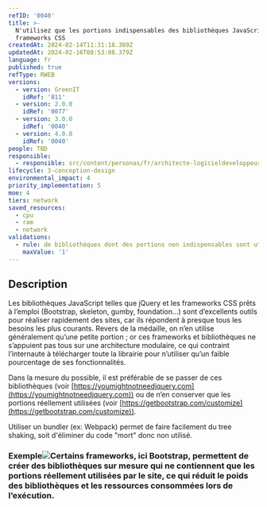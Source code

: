 ```yaml
---
refID: '0040'
title: >-
  N'utilisez que les portions indispensables des bibliothèques JavaScript et
  frameworks CSS
createdAt: 2024-02-14T11:31:18.389Z
updatedAt: 2024-02-16T08:53:08.379Z
language: fr
published: true
refType: RWEB
versions:
  - version: GreenIT
    idRef: '811'
  - version: 2.0.0
    idRef: '0077'
  - version: 3.0.0
    idRef: '0040'
  - version: 4.0.0
    idRef: '0040'
people: TBD
responsible:
  - responsible: src/content/personas/fr/architecte-logicieldeveloppeur.mdx
lifecycle: 3-conception-design
environmental_impact: 4
priority_implementation: 5
moe: 4
tiers: network
saved_resources:
  - cpu
  - ram
  - network
validations:
  - rule: de bibliothèques dont des portions non indispensables sont utilisées
    maxValue: '1'
---
```


## Description

Les bibliothèques JavaScript telles que jQuery et les frameworks CSS prêts à l’emploi (Bootstrap, skeleton, gumby, foundation…)
sont d’excellents outils pour réaliser rapidement des sites, car ils répondent à presque tous les besoins les plus courants.
Revers de la médaille, on n’en utilise généralement qu’une petite portion ; or ces frameworks et bibliothèques ne s’appuient pas tous sur une architecture modulaire,
ce qui contraint l’internaute à télécharger toute la librairie pour n’utiliser qu’un faible pourcentage de ses fonctionnalités.

Dans la mesure du possible, il est préférable de se passer de ces bibliothèques (voir [https://youmightnotneedjquery.com](https://youmightnotneedjquery.com))
ou de n’en conserver que les portions réellement utilisées (voir [https://getbootstrap.com/customize](https://getbootstrap.com/customize)).

Utiliser un bundler (ex: Webpack) permet de faire facilement du tree shaking, soit d'éliminer du code "mort" donc non utilisé.

### Exemple![](/src/assets/img_1.png)Certains frameworks, ici Bootstrap, permettent de créer des bibliothèques sur mesure qui ne contiennent que les portions réellement&#xA;utilisées par le site, ce qui réduit le poids des bibliothèques et les ressources consommées lors de l’exécution.
